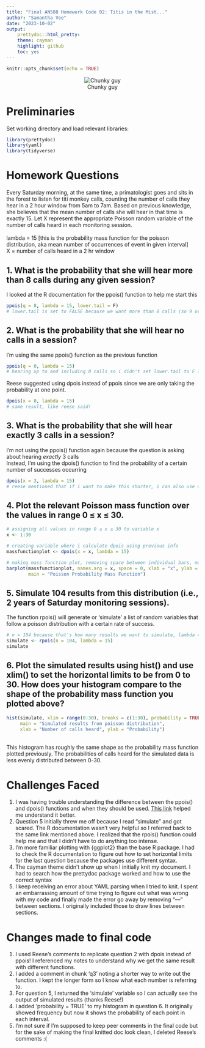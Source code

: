 ```yaml
---
title: "Final AN588 Homework Code 02: Titis in the Mist..."
author: "Samantha Vee"
date: "2023-10-02"
output:
    prettydoc::html_pretty:
    theme: cayman
    highlight: github
    toc: yes
---
```


```r
knitr::opts_chunk$set(echo = TRUE)
```

<center>
![Chunky guy](https://assets.isu.pub/document-structure/230706143934-6b4b2e34ca282ca67a8b26f4876f1f60/v1/ded975c198157a739b4ac00ce82f800b.jpeg)
</center>

# Preliminaries

Set working directory and load relevant libraries:
```r
library(prettydoc)
library(yaml)
library(tidyverse)
```

# Homework Questions
Every Saturday morning, at the same time, a primatologist goes and sits in the forest to listen for titi monkey calls, counting the number of calls they hear in a 2 hour window from 5am to 7am. Based on previous knowledge, she believes that the mean number of calls she will hear in that time is exactly 15. Let X represent the appropriate Poisson random variable of the number of calls heard in each monitoring session. <br><br>
lambda = 15 [this is the probability mass function for the poisson distribution, aka mean number of occurrences of event in given interval] <br>
X = number of calls heard in a 2 hr window

## 1. What is the probability that she will hear more than 8 calls during any given session?
I looked at the R documentation for the ppois() function to help me start this
```r
ppois(q = 8, lambda = 15, lower.tail = F)
# lower.tail is set to FALSE because we want more than 8 calls (so 9 or higher)
```

## 2. What is the probability that she will hear no calls in a session?
I'm using the same ppois() function as the previous function
```r
ppois(q = 0, lambda = 15) 
# hearing up to and including 0 calls so i didn't set lower.tail to F like i did previously
```

Reese suggested using dpois instead of ppois since we are only taking the probability at one point. 
```r
dpois(x = 0, lambda = 15)
# same result, like reese said! 
```

## 3. What is the probability that she will hear exactly 3 calls in a session?
I'm not using the ppois() function again because the question is asking about hearing *exactly* 3 calls <br>
Instead, I'm using the dpois() function to find the probability of a certain number of successes occurring 
```r
dpois(x = 3, lambda = 15)
# reese mentioned that if i want to make this shorter, i can also use dpois(3, 15)
```

## 4. Plot the relevant Poisson mass function over the values in range 0 ≤ x ≤ 30.
```r
# assigning all values in range 0 ≤ x ≤ 30 to variable x
x <- 1:30 

# creating variable where i calculate dpois using previous info
massfunctionplot <- dpois(x = x, lambda = 15)

# making mass function plot, removing space between individual bars, making title and labeling axes
barplot(massfunctionplot, names.arg = x, space = 0, xlab = "x", ylab = "Pr(X = x)", 
        main = "Poisson Probability Mass Function")
```

## 5. Simulate 104 results from this distribution (i.e., 2 years of Saturday monitoring sessions).
The function rpois() will generate or 'simulate' a list of random variables that follow a poisson distribution with a certain rate of success.
```r
# n = 104 because that's how many results we want to simulate, lambda = 15 as usual
simulate <- rpois(n = 104, lambda = 15)
simulate
```

## 6. Plot the simulated results using hist() and use xlim() to set the horizontal limits to be from 0 to 30. How does your histogram compare to the shape of the probability mass function you plotted above?
```r
hist(simulate, xlim = range(0:30), breaks = c(1:30), probability = TRUE, 
     main = "Simulated results from poisson distribution", 
     xlab = "Number of calls heard", ylab = "Probability")
```
<br> This histogram has roughly the same shape as the probability mass function plotted previously. The probabilities of calls heard for the simulated data is less evenly distributed between 0-30.


# Challenges Faced
1. I was having trouble understanding the difference between the ppois() and dpois() functions and when they should be used. [This link](https://www.statology.org/dpois-ppois-qpois-rpois-r/) helped me understand it better. <br>
2. Question 5 initially threw me off because I read "simulate" and got scared. The R documentation wasn't very helpful so I referred back to the same link mentioned above. I realized that the rpois() function could help me and that I didn't have to do anything too intense. <br>
3. I'm more familiar plotting with {ggplot2} than the base R package. I had to check the R documentation to figure out how to set horizontal limits for the last question because the packages use different syntax.<br>
4. The cayman theme didn't show up when I initially knit my document. I had to search how the prettydoc package worked and how to use the correct syntax <br>
5. I keep receiving an error about YAML parsing when I tried to knit. I spent an embarrassing amount of time trying to figure out what was wrong with my code and finally made the error go away by removing "---" between sections. I originally included those to draw lines between sections.

# Changes made to final code
1. I used Reese's comments to replicate question 2 with dpois instead of ppois! I referenced my notes to understand why we get the same result with different functions.
2. I added a comment in chunk 'q3' noting a shorter way to write out the function. I kept the longer form so I know what each number is referring to.
3. For question 5, I returned the 'simulate' variable so I can actually see the output of simulated results (thanks Reese!)
4. I added 'probability = TRUE' to my histogram in question 6. It originally showed frequency but now it shows the probability of each point in each interval.
5. I'm not sure if I'm supposed to keep peer comments in the final code but for the sake of making the final knitted doc look clean, I deleted Reese's comments :(
